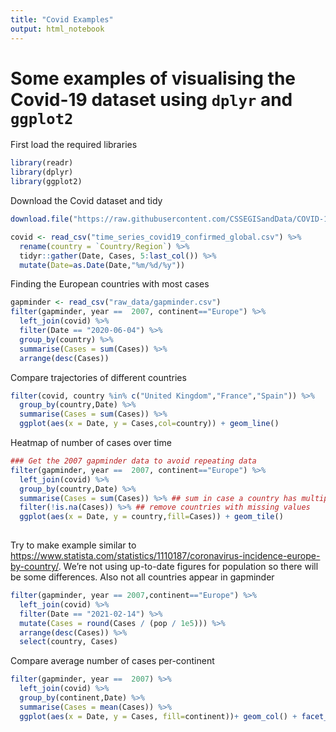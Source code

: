 ```yaml
---
title: "Covid Examples"
output: html_notebook
---
```


# Some examples of visualising the Covid-19 dataset using `dplyr` and `ggplot2`

First load the required libraries

```r
library(readr)
library(dplyr)
library(ggplot2)

```

Download the Covid dataset and tidy

```r
download.file("https://raw.githubusercontent.com/CSSEGISandData/COVID-19/master/csse_covid_19_data/csse_covid_19_time_series/time_series_covid19_confirmed_global.csv",destfile = "time_series_covid19_confirmed_global.csv")

covid <- read_csv("time_series_covid19_confirmed_global.csv") %>% 
  rename(country = `Country/Region`) %>% 
  tidyr::gather(Date, Cases, 5:last_col()) %>% 
  mutate(Date=as.Date(Date,"%m/%d/%y"))
```

Finding the European countries with most cases

```r
gapminder <- read_csv("raw_data/gapminder.csv")
filter(gapminder, year ==  2007, continent=="Europe") %>% 
  left_join(covid) %>% 
  filter(Date == "2020-06-04") %>% 
  group_by(country) %>% 
  summarise(Cases = sum(Cases)) %>% 
  arrange(desc(Cases))

```

Compare trajectories of different countries

```r
filter(covid, country %in% c("United Kingdom","France","Spain")) %>% 
  group_by(country,Date) %>% 
  summarise(Cases = sum(Cases)) %>% 
  ggplot(aes(x = Date, y = Cases,col=country)) + geom_line()
```

Heatmap of number of cases over time

```r
### Get the 2007 gapminder data to avoid repeating data
filter(gapminder, year ==  2007, continent=="Europe") %>% 
  left_join(covid) %>% 
  group_by(country,Date) %>% 
  summarise(Cases = sum(Cases)) %>% ## sum in case a country has multiple rows (e.g. United Kingdom)
  filter(!is.na(Cases)) %>% ## remove countries with missing values
  ggplot(aes(x = Date, y = country,fill=Cases)) + geom_tile()
  
```
Try to make example similar to [https://www.statista.com/statistics/1110187/coronavirus-incidence-europe-by-country/](https://www.statista.com/statistics/1110187/coronavirus-incidence-europe-by-country/). We're not using up-to-date figures for population so there will be some differences. Also not all countries appear in gapminder

```r
filter(gapminder, year == 2007,continent=="Europe") %>% 
  left_join(covid) %>% 
  filter(Date == "2021-02-14") %>% 
  mutate(Cases = round(Cases / (pop / 1e5))) %>% 
  arrange(desc(Cases)) %>% 
  select(country, Cases)
```


Compare average number of cases per-continent

```r
filter(gapminder, year ==  2007) %>% 
  left_join(covid) %>% 
  group_by(continent,Date) %>% 
  summarise(Cases = mean(Cases)) %>% 
  ggplot(aes(x = Date, y = Cases, fill=continent))+ geom_col() + facet_wrap(~continent,scale="free_y")
```


